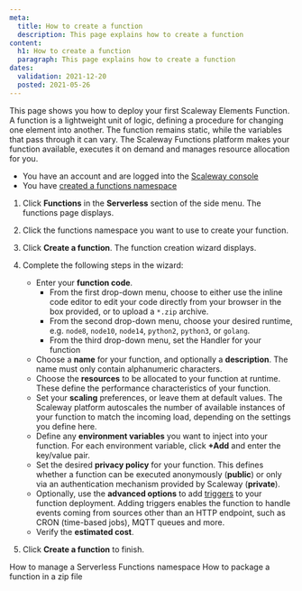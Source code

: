 ```yaml
---
meta:
  title: How to create a function
  description: This page explains how to create a function
content:
  h1: How to create a function
  paragraph: This page explains how to create a function
dates:
  validation: 2021-12-20
  posted: 2021-05-26
---
```


This page shows you how to deploy your first Scaleway Elements Function. A function is a lightweight unit of logic, defining a procedure for changing one element into another. The function remains static, while the variables that pass through it can vary. The Scaleway Functions platform makes your function available, executes it on demand and manages resource allocation for you.

<Message type="requirement">

  - You have an account and are logged into the [Scaleway console](https://console.scaleway.com)
  - You have [created a functions namespace](/compute/functions/how-to/create-a-functions-namespace/)

</Message>

1. Click **Functions** in the **Serverless** section of the side menu. The functions page displays.

2. Click the functions namespace you want to use to create your function. 

3. Click **Create a function**. The function creation wizard displays.

  <Lightbox src="scaleway-create-a-function.webp" alt="" />

4. Complete the following steps in the wizard: 

    - Enter your **function code**. 
      - From the first drop-down menu, choose to either use the inline code editor to edit your code directly from your browser in the box provided, or to upload a `*.zip` archive.
      - From the second drop-down menu, choose your desired runtime, e.g. `node8`, `node10`, `node14`, `python2`, `python3`, or `golang`.
      - From the third drop-down menu, set the Handler for your function
    - Choose a **name** for your function, and optionally a **description**. The name must only contain alphanumeric characters.
    - Choose the **resources** to be allocated to your function at runtime. These define the performance characteristics of your function.
    - Set your **scaling** preferences, or leave them at default values. The Scaleway platform autoscales the number of available instances of your function to match the incoming load, depending on the settings you define here.
    - Define any **environment variables** you want to inject into your function. For each environment variable, click **+Add** and enter the key/value pair.
    - Set the desired **privacy policy** for your function. This defines whether a function can be executed anonymously (**public**) or only via an authentication mechanism provided by Scaleway (**private**). 
    - Optionally, use the **advanced options** to add [triggers](/compute/functions/concepts/#trigger) to your function deployment. Adding triggers enables the function to handle events coming from sources other than an HTTP endpoint, such as CRON (time-based jobs), MQTT queues and more. 
    - Verify the **estimated cost**.

5. Click **Create a function** to finish.

<Navigation title="See Also">
  <PreviousButton to="/compute/functions/how-to/manage-a-functions-namespace/">How to manage a Serverless Functions namespace</PreviousButton>
  <NextButton to="/compute/functions/how-to/package-function-in-zip/">How to package a function in a zip file</NextButton>
</Navigation>
